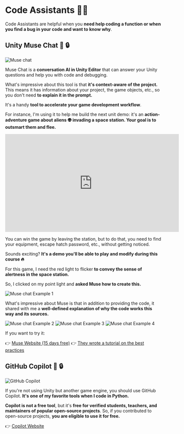 # Code Assistants 👩‍💻

Code Assistants are helpful when you **need help coding a function or when you find a bug in your code and want to know why**.

## Unity Muse Chat 💸 🔒

<img src="https://huggingface.co/datasets/huggingface-ml-4-games-course/course-images/resolve/main/en/unit2/muse.jpeg" alt="Muse chat" />

Muse Chat is a **conversation AI in Unity Editor** that can answer your Unity questions and help you with code and debugging.

What's impressive about this tool is that **it's context-aware of the project.** This means it has information about your project, the game objects, etc., so you don't need **to explain it in the prompt.**

It's a handy **tool to accelerate your game development workflow**.

For instance, I'm using it to help me build the next unit demo: it's an **action-adventure game about aliens 👽 invading a space station. Your goal is to outsmart them and flee.**

<iframe width="560" height="315" src="https://www.youtube.com/embed/MJyUCiZB0uw?si=1eXnLU9hbMaNi4wm" title="YouTube video player" frameborder="0" allow="accelerometer; autoplay; clipboard-write; encrypted-media; gyroscope; picture-in-picture; web-share" referrerpolicy="strict-origin-when-cross-origin" allowfullscreen></iframe>

You can win the game by leaving the station, but to do that, you need to find your equipment, escape hatch password, etc., without getting noticed.

Sounds exciting? **It's a demo you'll be able to play and modify during this course 🔥**

For this game, I need the red light to flicker **to convey the sense of alertness in the space station.**

So, I clicked on my point light and **asked Muse how to create this.**

<img src="https://huggingface.co/datasets/huggingface-ml-4-games-course/course-images/resolve/main/en/unit2/musechat_example_1.png" alt="Muse chat Example 1" />


What's impressive about Muse is that in addition to providing the code, it shared with me a **well-defined explanation of why the code works this way and its sources.**

<img src="https://huggingface.co/datasets/huggingface-ml-4-games-course/course-images/resolve/main/en/unit2/musechat_example_2.png" alt="Muse chat Example 2" />
<img src="https://huggingface.co/datasets/huggingface-ml-4-games-course/course-images/resolve/main/en/unit2/musechat_example_3.png" alt="Muse chat Example 3" />
<img src="https://huggingface.co/datasets/huggingface-ml-4-games-course/course-images/resolve/main/en/unit2/musechat_example_4.png" alt="Muse chat Example 4" />

If you want to try it:

👉 [Muse Website (15 days free)](https://unity.com/products/muse)
👉 [They wrote a tutorial on the best practices](https://learn.unity.com/tutorial/get-started-with-muse-chat#)

## GitHub Copilot 💸 🔒

<img src="https://huggingface.co/datasets/huggingface-ml-4-games-course/course-images/resolve/main/en/unit2/github_copilot.jpeg" alt="GitHub Copilot" />

If you're not using Unity but another game engine, you should use GitHub Copilot. **It's one of my favorite tools when I code in Python.**

**Copilot is not a free tool**, but it's **free for verified students, teachers, and maintainers of popular open-source projects**. So, if you contributed to open-source projects, **you are eligible to use it for free.**

👉 [Copilot Website](https://github.com/features/copilot)